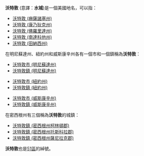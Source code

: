 '''沃特敦''' (意譯：'''水城''')是一個美國地名，可以指：

* [[沃特敦_(麻薩諸塞州)|沃特敦 (麻薩諸塞州)]]
* [[沃特敦_(康乃狄克州)|沃特敦 (康乃狄克州)]]
* [[沃特敦_(佛羅里達州)|沃特敦 (佛羅里達州)]]
* [[沃特敦_(南達科他州)|沃特敦 (南達科他州)]]
* [[沃特敦_(田納西州)|沃特敦 (田納西州)]]

在明尼蘇達州、紐約州和威斯康辛州各有一個市和一個鎮稱為'''沃特敦'''：
* [[沃特敦市_(明尼蘇達州)|沃特敦市 (明尼蘇達州)]]
* [[沃特敦鎮_(明尼蘇達州)|沃特敦鎮 (明尼蘇達州)]]

* [[沃特敦市_(紐約州)|沃特敦市 (紐約州)]]
* [[沃特敦鎮_(紐約州)|沃特敦鎮 (紐約州)]]

* [[沃特敦市_(威斯康辛州)|沃特敦市 (威斯康辛州)]]
* [[沃特敦鎮_(威斯康辛州)|沃特敦鎮 (威斯康辛州)]]

在密西根州有三個稱為'''沃特敦'''的城鎮：
* [[沃特敦鎮_(密西根州柯林頓郡)|沃特敦鎮 (密西根州柯林頓郡)]]
* [[沃特敦鎮_(密西根州托斯科拉郡)|沃特敦鎮 (密西根州托斯科拉郡)]]
* [[沃特敦鎮_(密西根州薩尼拉克郡)|沃特敦鎮 (密西根州薩尼拉克郡)]]

'''沃特敦'''也是[[51區|51區]]的綽號。
{{消歧義|cat=三字地名消歧义}}